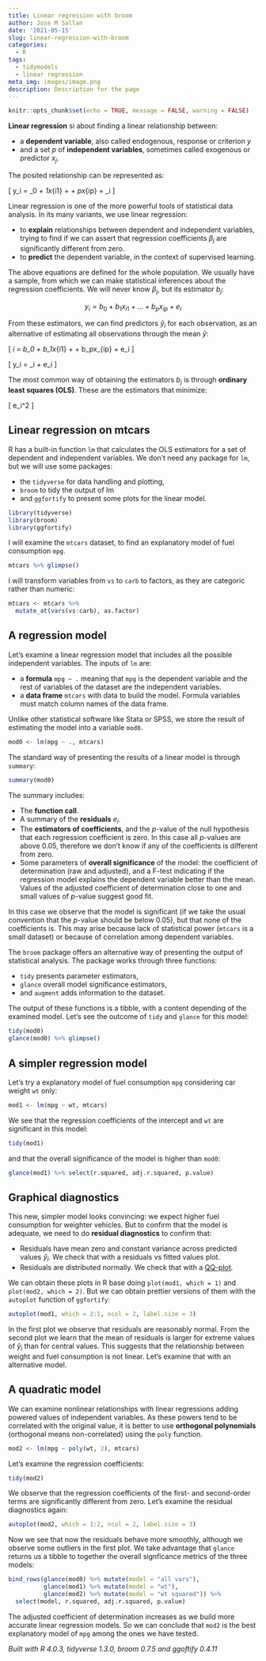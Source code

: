 ```yaml
---
title: Linear regression with broom
author: Jose M Sallan
date: '2021-05-15'
slug: linear-regression-with-broom
categories:
  - R
tags:
  - tidymodels
  - linear regression
meta_img: images/image.png
description: Description for the page
---
```


```r
knitr::opts_chunk$set(echo = TRUE, message = FALSE, warning = FALSE)
```

**Linear regression** si about finding a linear relationship between:

* a **dependent variable**, also called endogenous, response or criterion $y$
* and a set $p$ of **independent variables**, sometimes called exogenous or predictor $x_j$.

The posited relationship can be represented as:

\[ y_i = \beta_0 + \beta_1x_{i1} + \dots + \beta_px_{ip} + \varepsilon_i  \]

Linear regression is one of the more powerful tools of statistical data analysis. In its many variants, we use linear regression:

* to **explain** relationships between dependent and independent variables, trying to find if we can assert that regression coefficients $\beta_j$ are significantly different from zero.
* to **predict** the dependent variable, in the context of supervised learning.

The above equations are defined for the whole population. We usually have a sample, from which we can make statistical inferences about the regression coefficients. We will never know $\beta_j$, but its estimator $b_j$:

$$ y_i = b_0 + b_1x_{i1} + \dots + b_px_{ip} + e_i  $$

From these estimators, we can find predictors $\hat{y}_i$ for each observation, as an alternative of estimating all observations through the mean $\bar{y}$:

\[ \hat{y}_i = b_0 + b_1x_{i1} + \dots + b_px_{ip} + e_i  \]

\[ y_i = \hat{y}_i + e_i \]

The most common way of obtaining the estimators $b_j$ is through **ordinary least squares (OLS)**. These are the estimators that minimize:

\[ \sum e_i^2 \]


## Linear regression on mtcars

R has a built-in function `lm` that calculates the OLS estimators for a set of dependent and independent variables. We don't need any package for `lm`, but we will use some packages:

* the `tidyverse` for data handling and plotting,
* `broom` to tidy the output of lm
* and `ggfortify` to present some plots for the linear model.

```r
library(tidyverse)
library(broom)
library(ggfortify)
```

I will examine the `mtcars` dataset, to find an explanatory model of fuel consumption `mpg`.

```r
mtcars %>% glimpse()
```

I will transform variables from `vs` to `carb` to factors, as they are categoric rather than numeric:

```r
mtcars <- mtcars %>%
  mutate_at(vars(vs:carb), as.factor)
```

## A regression model

Let's examine a linear regression model that includes all the possible independent variables. The inputs of `lm` are:

* a **formula** `mpg ~ .` meaning that `mpg` is the dependent variable and the rest of variables of the dataset are the independent variables.
* a **data frame** `mtcars` with data to build the model. Formula variables must match column names of the data frame.

Unlike other statistical software like Stata or SPSS, we store the result of estimating the model into a variable `mod0`.

```r
mod0 <- lm(mpg ~ ., mtcars)
```

The standard way of presenting the results of a linear model is through `summary`:

```r
summary(mod0)
```

The summary includes:

* The **function call**.
* A summary of the **residuals** $e_i$.
* The **estimators of coefficients**, and the *p*-value of the null hypothesis that each regression coefficient is zero. In this case all *p*-values are above 0.05, therefore we don't know if any of the coefficients is different from zero.
* Some parameters of **overall significance** of the model: the coefficient of determination (raw and adjusted), and a F-test indicating if the regression model explains the dependent variable better than the mean. Values of the adjusted coefficient of determination close to one and small values of *p*-value suggest good fit.

In this case we observe that the model is significant (if we take the usual convention that the *p*-value should be below 0.05), but that none of the coefficients is. This may arise because lack of statistical power (`mtcars` is a small dataset) or because of correlation among dependent variables.

The `broom` package offers an alternative way of presenting the output of statistical analysis. The package works through three functions:

* `tidy` presents parameter estimators,
* `glance` overall model significance estimators,
* and `augment` adds information to the dataset.

The output of these functions is a tibble, with a content depending of the examined model. Let's see the outcome of `tidy` and `glance` for this model:

```r
tidy(mod0)
glance(mod0) %>% glimpse()
```

## A simpler regression model

Let's try a explanatory model of fuel consumption `mpg` considering car weight `wt` only:

```r
mod1 <- lm(mpg ~ wt, mtcars)
```

We see that the regression coefficients of the intercept and `wt` are significant in this model:

```r
tidy(mod1)
```

and that the overall significance of the model is higher than `mod0`:

```r
glance(mod1) %>% select(r.squared, adj.r.squared, p.value)
```

## Graphical diagnostics

This new, simpler model looks convincing: we expect higher fuel consumption for weighter vehicles. But to confirm that the model is adequate, we need to do **residual diagnostics** to confirm that:

* Residuals have mean zero and constant variance across predicted values $\hat{y}_i$. We check that with a residuals vs fitted values plot.
* Residuals are distributed normally. We check that with a [QQ-plot](https://en.wikipedia.org/wiki/Q%E2%80%93Q_plot).

We can obtain these plots in R base doing `plot(mod1, which = 1)` and `plot(mod2, which = 2)`. But we can obtain prettier versions of them with the `autoplot` function of `ggfortify`:

```r
autoplot(mod1, which = 2:1, ncol = 2, label.size = 3)
```

In the first plot we observe that residuals are reasonably normal. From the second plot we learn that the mean of residuals is larger for extreme values of $\hat{y}_i$ than for central values. This suggests that the relationship between weight and fuel consumption is not linear. Let's examine that with an alternative model.

## A quadratic model

We can examine nonlinear relationships with linear regressions adding powered values of independent variables. As these powers tend to be correlated with the original value, it is better to use **orthogonal polynomials** (orthogonal means non-correlated) using the `poly` function.

```r
mod2 <- lm(mpg ~ poly(wt, 2), mtcars)
```

Let's examine the regression coefficients:

```r
tidy(mod2)
```

We observe that the regression coefficients of the first- and second-order terms are significantly different from zero. Let's examine the residual diagnostics again:


```r
autoplot(mod2, which = 1:2, ncol = 2, label.size = 3)
```

Now we see that now the residuals behave more smoothly, although we observe some outliers in the first plot. We take advantage that `glance` returns us a tibble to together the overall signficance metrics of the three models:

```r
bind_rows(glance(mod0) %>% mutate(model = "all vars"), 
          glance(mod1) %>% mutate(model = "wt"), 
          glance(mod2) %>% mutate(model = "wt squared")) %>%
  select(model, r.squared, adj.r.squared, p.value)
```

The adjusted coefficient of determination increases as we build more accurate linear regression models. So we can conclude that `mod2` is the best explanatory model of `mpg` among the ones we have tested.

*Built with R 4.0.3, tidyverse 1.3.0, broom 0.7.5 and ggoftify 0.4.11*
